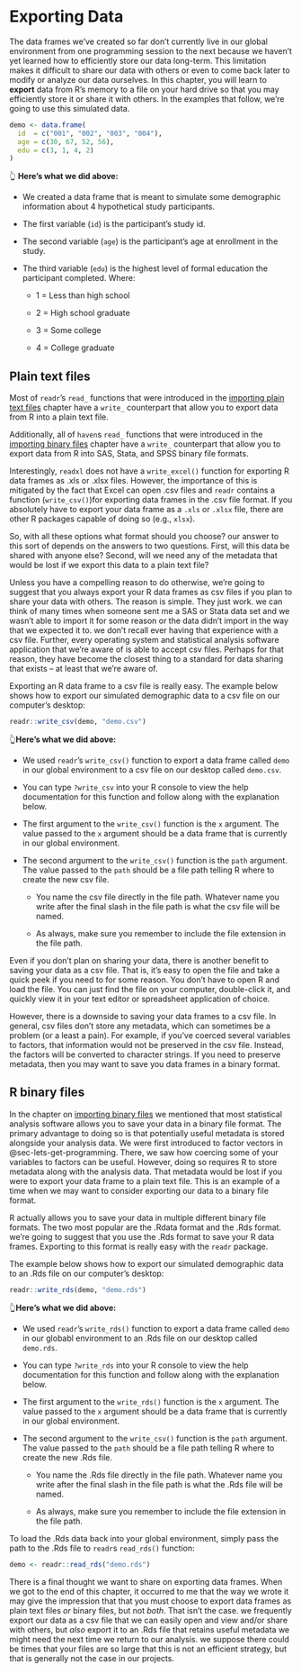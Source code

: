 # Exporting Data

<!-- 
Exporting data for others (csv)
Exporting data for use in R (Rds)
We may also want to briefly touch on the difference between memory and disk.
-->

The data frames we’ve created so far don’t currently live in our global environment from one programming session to the next because we haven’t yet learned how to efficiently store our data long-term. This limitation makes it difficult to share our data with others or even to come back later to modify or analyze our data ourselves. In this chapter, you will learn to **export** data from R's memory to a file on your hard drive so that you may efficiently store it or share it with others. In the examples that follow, we're going to use this simulated data.


```r
demo <- data.frame(
  id  = c("001", "002", "003", "004"),
  age = c(30, 67, 52, 56),
  edu = c(3, 1, 4, 2)
)
```

👆 **Here's what we did above:**

* We created a data frame that is meant to simulate some demographic information about 4 hypothetical study participants.

* The first variable (`id`) is the participant's study id.

* The second variable (`age`) is the participant's age at enrollment in the study.

* The third variable (`edu`) is the highest level of formal education the participant completed. Where:

  - 1 = Less than high school
  
  - 2 = High school graduate
  
  - 3 = Some college
  
  - 4 = College graduate

## Plain text files

Most of `readr`'s `read_` functions that were introduced in the [importing plain text files](../importing_plain_text/importing_plain_text.qmd) chapter have a `write_` counterpart that allow you to export data from R into a plain text file. 

Additionally, all of `haven`s `read_` functions that were introduced in the [importing binary files](../importing_binary_files/importing_binary_files.qmd) chapter have a `write_` counterpart that allow you to export data from R into SAS, Stata, and SPSS binary file formats. 

Interestingly, `readxl` does not have a `write_excel()` function for exporting R data frames as .xls or .xlsx files. However, the importance of this is mitigated by the fact that Excel can open .csv files and `readr` contains a function (`write_csv()`)for exporting data frames in the .csv file format. If you absolutely have to export your data frame as a `.xls` or `.xlsx` file, there are other R packages capable of doing so (e.g., `xlsx`).

So, with all these options what format should you choose? our answer to this sort of depends on the answers to two questions. First, will this data be shared with anyone else? Second, will we need any of the metadata that would be lost if we export this data to a plain text file?

Unless you have a compelling reason to do otherwise,  we're going to suggest that you always export your R data frames as csv files if you plan to share your data with others. The reason is simple. They just work. we can think of many times when someone sent me a SAS or Stata data set and we wasn't able to import it for some reason or the data didn't import in the way that we expected it to. we don't recall ever having that experience with a csv file. Further, every operating system and statistical analysis software application that  we're aware of is able to accept csv files. Perhaps for that reason, they have become the closest thing to a standard for data sharing that exists -- at least that  we're aware of.

Exporting an R data frame to a csv file is really easy. The example below shows how to export our simulated demographic data to a csv file on our computer's desktop:

```r
readr::write_csv(demo, "demo.csv")
```

👆**Here's what we did above:**

* We used `readr`'s `write_csv()` function to export a data frame called `demo` in our global environment to a csv file on our desktop called `demo.csv`.

* You can type `?write_csv` into your R console to view the help documentation for this function and follow along with the explanation below.

* The first argument to the `write_csv()` function is the `x` argument. The value passed to the `x` argument should be a data frame that is currently in our global environment.

* The second argument to the `write_csv()` function is the `path` argument. The value passed to the `path` should be a file path telling R where to create the new csv file.

  - You name the csv file directly in the file path. Whatever name you write after the final slash in the file path is what the csv file will be named.
  
  - As always, make sure you remember to include the file extension in the file path.
  
Even if you don't plan on sharing your data, there is another benefit to saving your data as a csv file. That is, it's easy to open the file and take a quick peek if you need to for some reason. You don't have to open R and load the file. You can just find the file on your computer, double-click it, and quickly view it in your text editor or spreadsheet application of choice.

However, there is a downside to saving your data frames to a csv file. In general, csv files don't store any metadata, which can sometimes be a problem (or a least a pain). For example, if you've coerced several variables to factors, that information would not be preserved in the csv file. Instead, the factors will be converted to character strings. If you need to preserve metadata, then you may want to save you data frames in a binary format.

## R binary files

In the chapter on [importing binary files](../importing_binary_files/importing_binary_files.qmd) we mentioned that most statistical analysis software allows you to save your data in a binary file format. The primary advantage to doing so is that potentially useful metadata is stored alongside your analysis data. We were first introduced to factor vectors in @sec-lets-get-programming. There, we saw how coercing some of your variables to factors can be useful. However, doing so requires R to store metadata along with the analysis data. That metadata would be lost if you were to export your data frame to a plain text file. This is an example of a time when we may want to consider exporting our data to a binary file format.

R actually allows you to save your data in multiple different binary file formats. The two most popular are the .Rdata format and the .Rds format.  we're going to suggest that you use the .Rds format to save your R data frames. Exporting to this format is really easy with the `readr` package. 

The example below shows how to export our simulated demographic data to an .Rds file on our computer's desktop:

```r
readr::write_rds(demo, "demo.rds")
```

👆**Here's what we did above:**

* We used `readr`'s `write_rds()` function to export a data frame called `demo` in our globabl environment to an .Rds file on our desktop called `demo.rds`.

* You can type `?write_rds` into your R console to view the help documentation for this function and follow along with the explanation below.

* The first argument to the `write_rds()` function is the `x` argument. The value passed to the `x` argument should be a data frame that is currently in our global environment.

* The second argument to the `write_csv()` function is the `path` argument. The value passed to the `path` should be a file path telling R where to create the new .Rds file.

  - You name the .Rds file directly in the file path. Whatever name you write after the final slash in the file path is what the .Rds file will be named.
  
  - As always, make sure you remember to include the file extension in the file path. 

To load the .Rds data back into your global environment, simply pass the path to the .Rds file to `readr`s `read_rds()` function:

<!-- No need to cache the code chunk below. It has the eval=FALSE option. -->

```r
demo <- readr::read_rds("demo.rds")
```

There is a final thought we want to share on exporting data frames. When we got to the end of this chapter, it occurred to me that the way we wrote it may give the impression that that you must choose to export data frames as plain text files _or_ binary files, but not _both_. That isn't the case. we frequently export our data as a csv file that we can easily open and view and/or share with others, but _also_ export it to an .Rds file that retains useful metadata we might need the next time we return to our analysis. we suppose there could be times that your files are so large that this is not an efficient strategy, but that is generally not the case in our projects.
